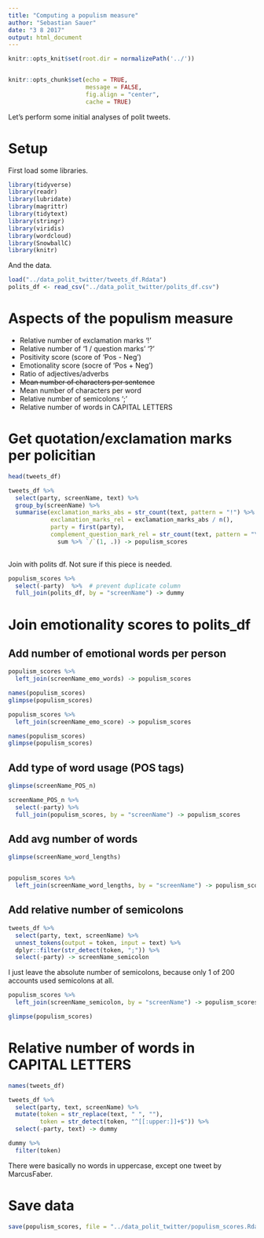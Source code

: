```yaml
---
title: "Computing a populism measure"
author: "Sebastian Sauer"
date: "3 8 2017"
output: html_document
---
```


```r
knitr::opts_knit$set(root.dir = normalizePath('../'))


knitr::opts_chunk$set(echo = TRUE,
                      message = FALSE,
                      fig.align = "center",
                      cache = TRUE)
```



Let's perform some initial analyses of polit tweets.

# Setup


First load some libraries.

```r
library(tidyverse)
library(readr)
library(lubridate)
library(magrittr)
library(tidytext)
library(stringr)
library(viridis)
library(wordcloud)
library(SnowballC)
library(knitr)
```


And the data.
```r
load("../data_polit_twitter/tweets_df.Rdata")
polits_df <- read_csv("../data_polit_twitter/polits_df.csv")
```



# Aspects of the populism measure


- Relative number of exclamation marks '!'
- Relative number of '1 / question marks' '?'
- Positivity score (score of 'Pos - Neg')
- Emotionality score (socre of 'Pos + Neg')
- Ratio of adjectives/adverbs
- ~~Mean number of characters per sentence~~
- Mean number of characters per word
- Relative number of semicolons ';'
- Relative number of words in CAPITAL LETTERS



# Get quotation/exclamation marks per policitian


```r
head(tweets_df)

tweets_df %>% 
  select(party, screenName, text) %>% 
  group_by(screenName) %>% 
  summarise(exclamation_marks_abs = str_count(text, pattern = "!") %>% sum,
            exclamation_marks_rel = exclamation_marks_abs / n(),
            party = first(party),
            complement_question_mark_rel = str_count(text, pattern = "\\?") %>% 
              sum %>% `/`(1, .)) -> populism_scores
  
```


Join with polits df. Not sure if this piece is needed.

```r
populism_scores %>% 
  select(-party)  %>%  # prevent duplicate column
  full_join(polits_df, by = "screenName") -> dummy
```


# Join emotionality scores to polits_df

## Add number of emotional words per person

```r
populism_scores %>% 
  left_join(screenName_emo_words) -> populism_scores

names(populism_scores)
glimpse(populism_scores)

```


```r
populism_scores %>% 
  left_join(screenName_emo_score) -> populism_scores

names(populism_scores)
glimpse(populism_scores)

```

## Add type of word usage (POS tags)

```r
glimpse(screenName_POS_n)

screenName_POS_n %>% 
  select(-party) %>% 
  full_join(populism_scores, by = "screenName") -> populism_scores

```


## Add avg number of words


```r
glimpse(screenName_word_lengths)


populism_scores %>% 
  left_join(screenName_word_lengths, by = "screenName") -> populism_scores

```


## Add relative number of semicolons

```r
tweets_df %>% 
  select(party, text, screenName) %>% 
  unnest_tokens(output = token, input = text) %>%  
  dplyr::filter(str_detect(token, ";")) %>% 
  select(-party) -> screenName_semicolon
```

I just leave the absolute number of semicolons, because only 1 of 200 accounts used semicolons at all.

```r
populism_scores %>% 
  left_join(screenName_semicolon, by = "screenName") -> populism_scores

glimpse(populism_scores)

```


# Relative number of words in CAPITAL LETTERS


```r
names(tweets_df)

tweets_df %>% 
  select(party, text, screenName) %>% 
  mutate(token = str_replace(text, " ", ""),
         token = str_detect(token, "^[[:upper:]]+$")) %>% 
  select(-party, text) -> dummy

dummy %>% 
  filter(token)
```

There were basically no words in uppercase, except one tweet by MarcusFaber.


# Save data

```r
save(populism_scores, file = "../data_polit_twitter/populism_scores.Rdata")
```

